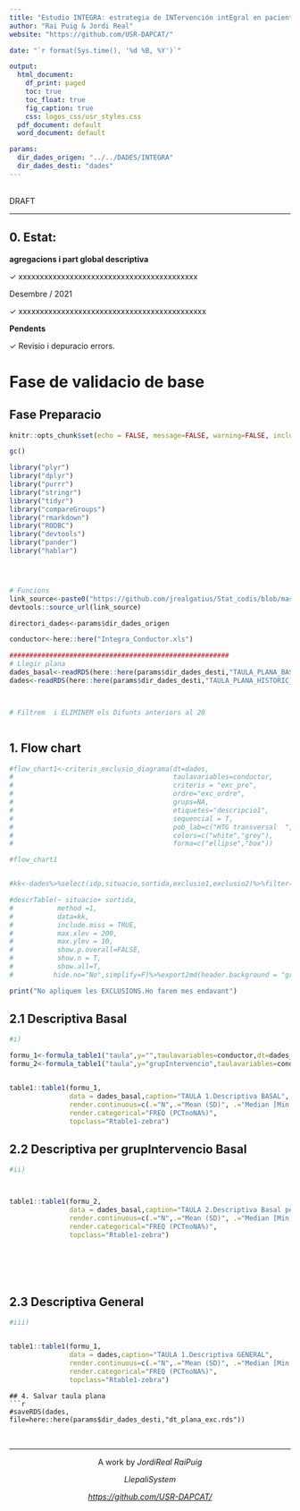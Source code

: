 ```yaml
---
title: "Estudio INTEGRA: estrategia de INTervención intEgral en pacientes con mal control Glucémico de la diabetes mellitus tipo 2 en el Ámbito de Atención PRimariA"
author: "Rai Puig & Jordi Real"
website: "https://github.com/USR-DAPCAT/"

date: "`r format(Sys.time(), '%d %B, %Y')`"

output:
  html_document:
    df_print: paged
    toc: true
    toc_float: true
    fig_caption: true
    css: logos_css/usr_styles.css
  pdf_document: default
  word_document: default

params:
  dir_dades_origen: "../../DADES/INTEGRA" 
  dir_dades_desti: "dades"
---
```

&nbsp;
<script>
   $(document).ready(function() {
     $head = $('#header');
     $head.prepend('<img src=\"https://www.idiapjgol.org/images/logo.png\" style=\"float: right ;width: 130px;\"/>')
     $head.prepend('<img src=\"https://avatars2.githubusercontent.com/u/57066591?s=200&v=4\" style=\"margin-left:25% ;width: 80px;\"/>')
     $head.prepend('<img src=\"logos_css/logoDAP_Cat.png\" style=\"float: left:1;width: 185px;\"/>')
   });
</script>


<div class="watermark">DRAFT</div>

****

## 0. Estat:

**agregacions i part global descriptiva**


&check; xxxxxxxxxxxxxxxxxxxxxxxxxxxxxxxxxxxxxxxxxx <br/>


Desembre / 2021

&check; xxxxxxxxxxxxxxxxxxxxxxxxxxxxxxxxxxxxxxxxxxxx <br/>



 
**Pendents**

&check; Revisio i depuracio errors.   <br/>

# Fase de validacio de base

## Fase Preparacio


```r
knitr::opts_chunk$set(echo = FALSE, message=FALSE, warning=FALSE, include=F,size="huge")

gc()

library("plyr")
library("dplyr")
library("purrr")
library("stringr")
library("tidyr")
library("compareGroups")
library("rmarkdown")
library("RODBC")
library("devtools")
library("pander")
library("hablar")




# Funcions 
link_source<-paste0("https://github.com/jrealgatius/Stat_codis/blob/master/funcions_propies.R","?raw=T")
devtools::source_url(link_source)

directori_dades<-params$dir_dades_origen

conductor<-here::here("Integra_Conductor.xls")


```

```r


#######################################################
# Llegir plana
dades_basal<-readRDS(here::here(params$dir_dades_desti,"TAULA_PLANA_BASAL_LAB.rds")) %>% as_tibble()
dades<-readRDS(here::here(params$dir_dades_desti,"TAULA_PLANA_HISTORIC_LAB.rds")) %>% as_tibble()



# Filtrem  i ELIMINEM els Difunts anteriors al 20



```
## 1. Flow chart 
```r

#flow_chart1<-criteris_exclusio_diagrama(dt=dades,
#                                        taulavariables=conductor,
#                                        criteris = "exc_pre",
#                                        ordre="exc_ordre",
#                                        grups=NA,
#                                        etiquetes="descripcio1",
#                                        sequencial = T,
#                                        pob_lab=c("HTG transversal  ","HTG transversal sense exclusions"),
#                                        colors=c("white","grey"),
#                                        forma=c("ellipse","box"))

#flow_chart1


#kk<-dades%>%select(idp,situacio,sortida,exclusio1,exclusio2)%>%filter(situacio!="1.   Actiu")

#descrTable(~ situacio+ sortida,
#           method =1,
#           data=kk,
#           include.miss = TRUE,
#           max.xlev = 200, 
#           max.ylev = 10,
#           show.p.overall=FALSE,
#           show.n = T,
#           show.all=T,
#          hide.no="No",simplify=F)%>%export2md(header.background = "grey", header.color = "white", size=12,caption = "comprovació , les dates de SORTIDA,  han de ser superiors al Dindex, quan tenim Situació= Difunt o trasllat")

print("No apliquem les EXCLUSIONS.Ho farem mes endavant")

```
## 2.1 Descriptiva Basal
```r

#i)

formu_1<-formula_table1("taula",y="",taulavariables=conductor,dt=dades_basal)
formu_2<-formula_table1("taula",y="grupIntervencio",taulavariables=conductor,dt=dades_basal)


table1::table1(formu_1,
               data = dades_basal,caption="TAULA 1.Descriptiva BASAL",
               render.continuous=c(.="N",.="Mean (SD)", .="Median [Min, Max]"),
               render.categorical="FREQ (PCTnoNA%)",
               topclass="Rtable1-zebra")


```


## 2.2 Descriptiva per grupIntervencio Basal
```r

#ii)



table1::table1(formu_2,
               data = dades_basal,caption="TAULA 2.Descriptiva Basal per grupIntervencio",
               render.continuous=c(.="N",.="Mean (SD)", .="Median [Min, Max]"),
               render.categorical="FREQ (PCTnoNA%)",
               topclass="Rtable1-zebra")







```
## 2.3 Descriptiva    General
```r

#iii)


table1::table1(formu_1,
               data = dades,caption="TAULA 1.Descriptiva GENERAL",
               render.continuous=c(.="N",.="Mean (SD)", .="Median [Min,Max]"),
               render.categorical="FREQ (PCTnoNA%)",
               topclass="Rtable1-zebra")


```



```
## 4. Salvar taula plana
```r
#saveRDS(dades, file=here::here(params$dir_dades_desti,"dt_plana_exc.rds"))

```
&nbsp;
<hr />
<p style="text-align: center;">A work by $Jordi Real$ $Rai Puig$ </a></p>
<p style="text-align: center;">$Llepali System$ </a></p>
<p style="text-align: center;"><span style="color: #808080;"><em><https://github.com/USR-DAPCAT/></em></span></p>



